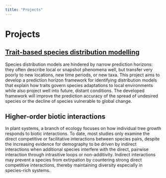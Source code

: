 ```yaml
---
title: "Projects"
---
```


# Projects

## [Trait-based species distribution modelling](#traitSDM)

Species distribution models are hindered by narrow prediction horizons: they often describe local or snapshot phenomena well, but transfer very poorly to new locations, new time periods, or new taxa. This project aims to develop a prediction horizon framework for identifying distribution models that explain how traits govern species adaptations to local environments while also project well into future, distant conditions. The developed framework will improve the prediction accuracy of the spread of undesired species or the decline of species vulnerable to global change.

## Higher-order biotic interactions

In plant systems, a branch of ecology focuses on how individual tree growth responds to biotic interactions. To date, most studies only examine the direct competitive or facilitative interactions between species pairs, despite the increasing evidence for demography to be driven by indirect interactions when additional species interfere with the direct, pairwise interaction through intrasitive loops or non-additivity. Indirect interactions may prevent a species from extirpation by countering strong direct competitive interactions, thereby maintaining diversity especially in species-rich systems. 